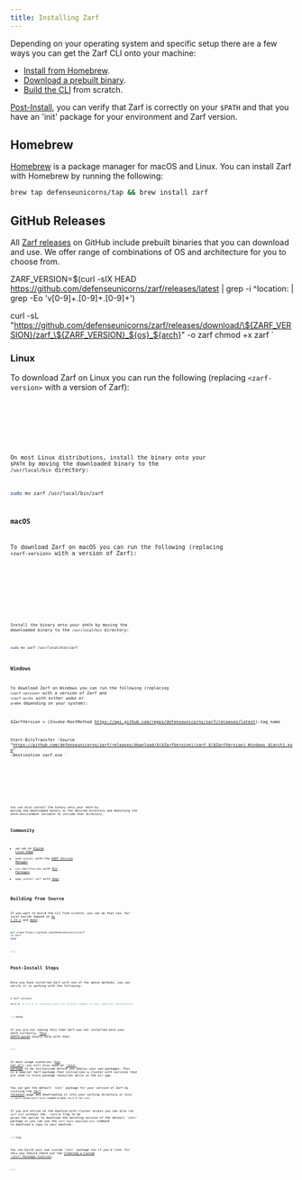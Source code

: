 ```yaml
---
title: Installing Zarf
---
```



Depending on your operating system and specific setup there are a few ways you can get the Zarf CLI onto your machine:

- [Install from Homebrew](#homebrew).
- [Download a prebuilt binary](#github-releases).
- [Build the CLI](#building-the-cli-from-scratch) from scratch.

[Post-Install](#post-install-steps), you can verify that Zarf is correctly on your `$PATH` and that you have an 'init' package for your environment and Zarf version.

## Homebrew

[Homebrew](https://brew.sh) is a package manager for macOS and Linux. You can install Zarf with Homebrew by running the following:

```bash
brew tap defenseunicorns/tap && brew install zarf
```

## GitHub Releases

All [Zarf releases](https://github.com/defenseunicorns/zarf/releases) on GitHub include prebuilt binaries that you can download and use. We offer range of combinations of OS and architecture for you to choose from.

ZARF_VERSION=$(curl -sIX HEAD https://github.com/defenseunicorns/zarf/releases/latest | grep -i ^location: | grep -Eo 'v[0-9]+.[0-9]+.[0-9]+')

curl -sL "https://github.com/defenseunicorns/zarf/releases/download/\${ZARF_VERSION}/zarf_\${ZARF_VERSION}_${os}_${arch}" -o zarf
chmod +x zarf
`

### Linux

To download Zarf on Linux you can run the following (replacing `<zarf-version>` with a version of Zarf):

<Tabs>
<TabItem label="x86-64">
<Code code={downloadScript("Linux", "amd64")} lang="bash" />
</TabItem>
<TabItem label="ARM64">
<Code code={downloadScript("Linux", "arm64")} lang="bash" />
</TabItem>
</Tabs>

On most Linux distributions, install the binary onto your `$PATH` by moving the downloaded binary to the `/usr/local/bin` directory:

```bash
sudo mv zarf /usr/local/bin/zarf
```

### macOS

To download Zarf on macOS you can run the following (replacing `<zarf-version>` with a version of Zarf):

<Tabs>
<TabItem label="Intel">
<Code code={downloadScript("Darwin", "amd64")} lang="zsh" />
</TabItem>
<TabItem label="Apple Silicon">
<Code code={downloadScript("Darwin", "arm64")} lang="zsh" />
</TabItem>
</Tabs>

Install the binary onto your `$PATH` by moving the downloaded binary to the `/usr/local/bin` directory:

```bash
sudo mv zarf /usr/local/bin/zarf
```

### Windows

To download Zarf on Windows you can run the following (replacing `<zarf-version>` with a version of Zarf and `<zarf-arch>` with either `amd64` or `arm64` depending on your system):

$ZarfVersion = (Invoke-RestMethod https://api.github.com/repos/defenseunicorns/zarf/releases/latest).tag_name

Start-BitsTransfer -Source "https://github.com/defenseunicorns/zarf/releases/download/$($ZarfVersion)/zarf_$($ZarfVersion)_Windows_${arch}.exe" -Destination zarf.exe
`

<Tabs>
<TabItem label="x86-64">
<Code code={downloadPowerShellScript("amd64")} lang="powershell" />
</TabItem>
<TabItem label="Windows">
<Code code={downloadPowerShellScript("arm64")} lang="powershell" />
</TabItem>
</Tabs>

You can also install the binary onto your `$PATH` by moving the downloaded binary to the desired directory and modifying the `$PATH` environment variable to include that directory.

## Community

- `apk add` on [Alpine Linux Edge](https://pkgs.alpinelinux.org/package/edge/testing/x86_64/zarf)
- `asdf install` with the [ASDF Version Manager](https://github.com/defenseunicorns/asdf-zarf)
- `nix-shell`/`nix-env` with [Nix Packages](https://search.nixos.org/packages?channel=23.05&show=zarf&from=0&size=50&sort=relevance&type=packages&query=zarf)
- `pkgx install zarf` with [pkgx](https://pkgx.dev/pkgs/zarf.dev/)

## Building from Source

If you want to build the CLI from scratch, you can do that too. Our local builds depend on [Go 1.21.x](https://golang.org/doc/install) and [make](https://www.gnu.org/software/make/).

```bash
git clone https://github.com/defenseunicorns/zarf
cd zarf
make
```

:::

## Post-Install Steps

Once you have installed Zarf with one of the above methods, you can verify it is working with the following:

```bash
$ zarf version

vX.X.X  # X.X.X is replaced with the version number of your specific installation
```

:::note

If you are not seeing this then Zarf was not installed onto your `$PATH` correctly. [This $PATH guide](https://zwbetz.com/how-to-add-a-binary-to-your-path-on-macos-linux-windows/) should help with that.

:::

In most usage scenarios ([but not all](../../examples/yolo/README.md)) you will also need an ['init' package](../3-create-a-zarf-package/3-zarf-init-package.md) to be initialized before you deploy your own packages. This is a special Zarf package that initializes a cluster with services that are used to store package resources while in the air gap.

You can get the default 'init' package for your version of Zarf by visiting the [Zarf releases](https://github.com/defenseunicorns/zarf/releases) page and downloading it into your working directory or into `~/.zarf-cache/zarf-init-<amd64|arm64>-vX.X.X.tar.zst`.

If you are online on the machine with cluster access you can also run `zarf init` without the `--confirm` flag to be given the option to download the matching version of the default 'init' package or you can use the `zarf tools download-init` command to download a copy to your machine.

:::tip

You can build your own custom 'init' package too if you'd like. For this you should check out the [Creating a Custom 'init' Package Tutorial](../5-zarf-tutorials/8-custom-init-packages.md).

:::
